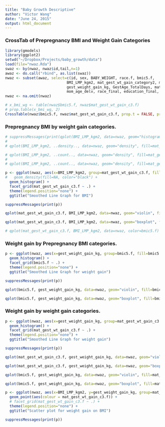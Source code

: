 ```yaml
---
title: "Baby Growth Descriptive"
author: "Victor Wang"
date: "June 24, 2015"
output: html_document
---
```


### CrossTab of Prepregnancy BMI and Weight Gain Categories

```r
library(gmodels)
library(ggplot2)
setwd("~/Dropbox/Projects/baby_growth/data")
load(file="nwaz.Rda")
swaz <- by(nwaz, nwaz$id,tail,n=1)
awaz <- do.call("rbind", as.list(swaz))
nwaz <- subset(awaz, select=c(id, sex, BABY_WEIGHT, race.f, bmic5.f,
                            BMI_LMP_kgm2, mat_gest_wt_gain_category2, mat_gest_wt_gain_c3.f, 
                            gest_weight_gain_kg, GestAge_TotalDays, maternal_smoking2, parity_3cat,
                            mom_age_delv, race_final, education_final, GEST_DIABETES, PREGNANCY_HYPERTENSION))
nwaz <- na.omit(nwaz)

# x_bmi_wg <- table(nwaz$bmic5.f, nwaz$mat_gest_wt_gain_c3.f)
# prop.table(x_bmi_wg, 2)
CrossTable(nwaz$bmic5.f, nwaz$mat_gest_wt_gain_c3.f, prop.t = FALSE, prop.chisq = FALSE)
```

### Prepregnancy BMI by weight gain categories. 

```r
# suppressMessages(print(qplot(BMI_LMP_kgm2, data=nwaz, geom="histogram", fill=mat_gest_wt_gain_c3.f)))
# 
# qplot(BMI_LMP_kgm2, ..density.., data=nwaz, geom="density", fill=mat_gest_wt_gain_c3.f, position='stack', main='Density')

# qplot(BMI_LMP_kgm2, ..count.., data=nwaz, geom="density", fill=mat_gest_wt_gain_c3.f, position='stack', main='Count')
# 
# qplot(BMI_LMP_kgm2, ..count.., data=nwaz, geom="density", fill=mat_gest_wt_gain_c3.f, position='fill', main='Count')

p <- ggplot(nwaz, aes(x=BMI_LMP_kgm2, group=mat_gest_wt_gain_c3.f, fill=mat_gest_wt_gain_c3.f)) +
#   geom_density(fill=NA, color="black") +
  geom_histogram() +
  facet_grid(mat_gest_wt_gain_c3.f ~ .) +
  theme(legend.position="none") +
  ggtitle("Smoothed Line Graph for BMI")

suppressMessages(print(p))

qplot(mat_gest_wt_gain_c3.f, BMI_LMP_kgm2, data=nwaz, geom="violin", fill=mat_gest_wt_gain_c3.f)

qplot(mat_gest_wt_gain_c3.f, BMI_LMP_kgm2, data=nwaz, geom="boxplot", fill=mat_gest_wt_gain_c3.f)

# qplot(mat_gest_wt_gain_c3.f, BMI_LMP_kgm2, data=nwaz, color=bmic5.f)
```

### Weight gain by Prepregnancy BMI categories. 

```r
p <- ggplot(nwaz, aes(x=gest_weight_gain_kg, group=bmic5.f, fill=bmic5.f)) +
  geom_histogram() +
  facet_grid(bmic5.f ~ .) +
  theme(legend.position="none") +
  ggtitle("Smoothed Line Graph for weight gain")

suppressMessages(print(p))

qplot(bmic5.f, gest_weight_gain_kg, data=nwaz, geom="violin", fill=bmic5.f)

qplot(bmic5.f, gest_weight_gain_kg, data=nwaz, geom="boxplot", fill=bmic5.f)
```

### Weight gain by weight gain categories. 

```r
p <- ggplot(nwaz, aes(x=gest_weight_gain_kg, group=mat_gest_wt_gain_c3.f, fill=mat_gest_wt_gain_c3.f)) +
  geom_histogram() +
  facet_grid(mat_gest_wt_gain_c3.f ~ .) +
  theme(legend.position="none") +
  ggtitle("Smoothed Line Graph for weight gain")

suppressMessages(print(p))

qplot(mat_gest_wt_gain_c3.f, gest_weight_gain_kg, data=nwaz, geom="violin", fill=bmic5.f)

qplot(mat_gest_wt_gain_c3.f, gest_weight_gain_kg, data=nwaz, geom="boxplot", fill=bmic5.f)

qplot(bmic5.f, gest_weight_gain_kg, data=nwaz, geom="violin", fill=mat_gest_wt_gain_c3.f)

qplot(bmic5.f, gest_weight_gain_kg, data=nwaz, geom="boxplot", fill=mat_gest_wt_gain_c3.f)
```

```r
p <- ggplot(nwaz, aes(x=BMI_LMP_kgm2, y=gest_weight_gain_kg, group=mat_gest_wt_gain_c3.f, fill=mat_gest_wt_gain_c3.f)) +
  geom_point(aes(colour = mat_gest_wt_gain_c3.f)) +
  # facet_grid(mat_gest_wt_gain_c3.f ~ .) +
  theme(legend.position="none") +
  ggtitle("Scatter plot for weight gain on BMI")

suppressMessages(print(p))

```